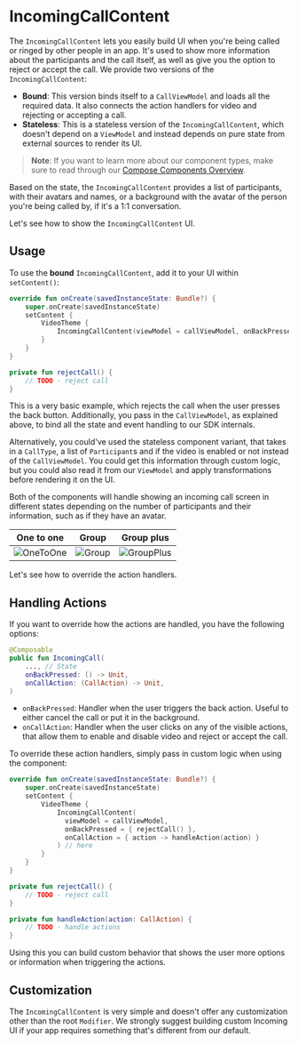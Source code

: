 # IncomingCallContent

The `IncomingCallContent` lets you easily build UI when you're being called or ringed by other people in an app. It's used to show more information about the participants and the call itself, as well as give you the option to reject or accept the call. We provide two versions of the `IncomingCallContent`:

* **Bound**: This version binds itself to a `CallViewModel` and loads all the required data. It also connects the action handlers for video and rejecting or accepting a call.
* **Stateless**: This is a stateless version of the `IncomingCallContent`, which doesn't depend on a `ViewModel` and instead depends on pure state from external sources to render its UI.

> **Note**: If you want to learn more about our component types, make sure to read through our [Compose Components Overview](../../01-overview.mdx).

Based on the state, the `IncomingCallContent` provides a list of participants, with their avatars and names, or a background with the avatar of the person you're being called by, if it's a 1:1 conversation.

Let's see how to show the `IncomingCallContent` UI.

## Usage

To use the **bound** `IncomingCallContent`, add it to your UI within `setContent()`:

```kotlin
override fun onCreate(savedInstanceState: Bundle?) {
    super.onCreate(savedInstanceState)
    setContent {
        VideoTheme {
            IncomingCallContent(viewModel = callViewModel, onBackPressed = { rejectCall() }) // here
        }
    }
}

private fun rejectCall() {
    // TODO - reject call
}
```

This is a very basic example, which rejects the call when the user presses the back button. Additionally, you pass in the `CallViewModel`, as explained above, to bind all the state and event handling to our SDK internals.

Alternatively, you could've used the stateless component variant, that takes in a `CallType`, a list of `Participant`s and if the video is enabled or not instead of the `CallViewModel`. You could get this information through custom logic, but you could also read it from our `ViewModel` and apply transformations before rendering it on the UI.

Both of the components will handle showing an incoming call screen in different states depending on the number of participants and their information, such as if they have an avatar.

| One to one                                                   | Group                                                        | Group plus                                                   |
| ------------------------------------------------------------ | ------------------------------------------------------------ | ------------------------------------------------------------ |
| ![OneToOne](../../../../assets/compose_incoming_call_one_to_one.png) | ![Group](../../../../assets/compose_incoming_call_group.png) | ![GroupPlus](../../../../assets/compose_incoming_call_group_plus.png) |

Let's see how to override the action handlers.

## Handling Actions

If you want to override how the actions are handled, you have the following options:

```kotlin
@Composable
public fun IncomingCall(
  	..., // State
    onBackPressed: () -> Unit,
    onCallAction: (CallAction) -> Unit,
)
```

* `onBackPressed`: Handler when the user triggers the back action. Useful to either cancel the call or put it in the background.
* `onCallAction`: Handler when the user clicks on any of the visible actions, that allow them to enable and disable video and reject or accept the call.

To override these action handlers, simply pass in custom logic when using the component:

```kotlin
override fun onCreate(savedInstanceState: Bundle?) {
    super.onCreate(savedInstanceState)
    setContent {
        VideoTheme {
            IncomingCallContent(
              viewModel = callViewModel,
              onBackPressed = { rejectCall() },
              onCallAction = { action -> handleAction(action) }
            ) // here
        }
    }
}

private fun rejectCall() {
    // TODO - reject call
}

private fun handleAction(action: CallAction) {
    // TODO - handle actions
}
```

Using this you can build custom behavior that shows the user more options or information when triggering the actions.

## Customization

The `IncomingCallContent` is very simple and doesn't offer any customization other than the root `Modifier`. We strongly suggest building custom Incoming UI if your app requires something that's different from our default.